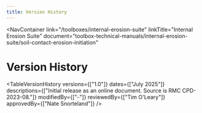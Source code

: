 ```yaml
---
title: Version History
---
```



<NavContainer 
  link="/toolboxes/internal-erosion-suite"
  linkTitle="Internal Erosion Suite"
  document="toolbox-technical-manuals/internal-erosion-suite/soil-contact-erosion-initiation"
></NavContainer>

# Version History

<TableVersionHistory 
    versions={["1.0"]}
    dates={["July 2025"]}
    descriptions={["Initial release as an online document. Source is RMC CPD-2023-08."]}
    modifiedBy={["-"]}
    reviewedBy={["Tim O'Leary"]}
    approvedBy={["Nate Snorteland"]} 
/>
